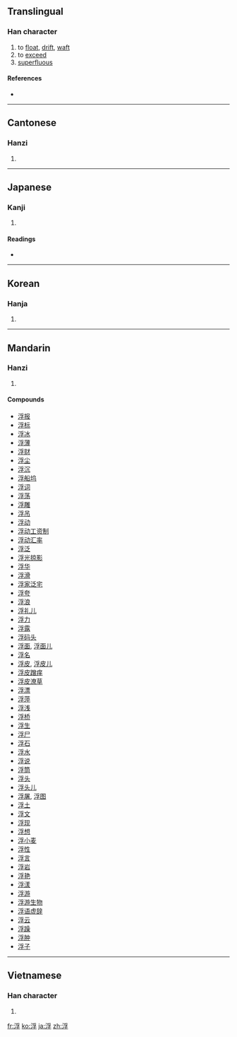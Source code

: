 ==Translingual==

===Han character===
{{Han char|rn=85|rad=水|as=07|sn=10|four=3214<sub>7</sub>|canj=水月弓木 (EBND)}}

# to [[float]], [[drift]], [[waft]]
# to [[exceed]]
# [[superfluous]]

====References====
* {{Han ref|kx=0624.230|dkj=17487|dj=1022.070|hdz=31629.040|uh=6D6E|ud=28014|bh=AF42|bd=44866}}

----

==Cantonese==

===Hanzi===
{{yue-hanzi|jyut=|y=fau4}}

# {{defn|Cantonese|sort=水07}}

----

==Japanese==

===Kanji===
{{ja-kanji|grade=c|rs=水07}}

# {{defn|Japanese|sort=水07}}

====Readings====
* {{ja-readings|on=[[ふ]] (fu)|kun=[[うく]] (uku), [[うかぶ]] (ukabu), [[うき]] (uki)}}

----

==Korean==

===Hanja===
{{ko-hanja|hangeul=부|eumhun=|rv=bu|mr=pu|y=pu}}

# {{defn|Korean|sort=水07}}

----

==Mandarin==

===Hanzi===
{{cmn-hanzi|pin=[[fú]] ([[fu2]])|wg=fu<sup>2</sup>}}

# {{defn|Mandarin|sort=水07}}

====Compounds====
* [[浮报]]
* [[浮标]]
* [[浮冰]]
* [[浮薄]]
* [[浮财]]
* [[浮尘]]
* [[浮沉]]
* [[浮船坞]]
* [[浮词]]
* [[浮荡]]
* [[浮雕]]
* [[浮吊]]
* [[浮动]]
* [[浮动工资制]]
* [[浮动汇率]]
* [[浮泛]]
* [[浮光掠影]]
* [[浮华]]
* [[浮滑]]
* [[浮家泛宅]]
* [[浮夸]]
* [[浮浪]]
* [[浮礼儿]]
* [[浮力]]
* [[浮露]]
* [[浮码头]]
* [[浮面]], [[浮面儿]]
* [[浮名]]
* [[浮皮]], [[浮皮儿]]
* [[浮皮蹭痒]]
* [[浮皮潦草]]
* [[浮漂]]
* [[浮萍]]
* [[浮浅]]
* [[浮桥]]
* [[浮生]]
* [[浮尸]]
* [[浮石]]
* [[浮水]]
* [[浮说]]
* [[浮筒]]
* [[浮头]]
* [[浮头儿]]
* [[浮屠]], [[浮图]]
* [[浮土]]
* [[浮文]]
* [[浮现]]
* [[浮想]]
* [[浮小麦]]
* [[浮性]]
* [[浮言]]
* [[浮岩]]
* [[浮艳]]
* [[浮漾]]
* [[浮游]]
* [[浮游生物]]
* [[浮语虚辞]]
* [[浮云]]
* [[浮躁]]
* [[浮肿]]
* [[浮子]]

----

==Vietnamese==

===Han character===
{{vi-hantu|[[phù]], [[nổi]]|rs=水07}}

# {{defn|Vietnamese|sort=水07}}

[[fr:浮]]
[[ko:浮]]
[[ja:浮]]
[[zh:浮]]